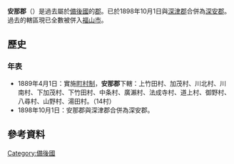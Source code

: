 {{日本郡 (廢除)
| 郡 = 安那郡
| 日文原名 = 安那郡
| 平假名 = やすなぐん
| 羅馬字拼音 = Yasuna-gun
| 地圖 =
| 廢除時間 = 1898年10月1日
| 廢除理由 = 無管轄町村
| 廢除時處置 = '''安那郡'''、[[深津郡|深津郡]] → [[深安郡|深安郡]]
| 現在郡 = 福山市
| 都道府縣 = 廣島縣
| 編號 = 
| 町 = 
| 村 = 14
| 經度 = 
| 緯度 = 
| 註記 = 
|}}
'''安那郡'''（{{jpn|j=安那郡|hg=やすなぐん|rm=Yasuna gun|f=y}}）是過去屬於[[備後國|備後國]]的[[郡|郡]]。已於1898年10月1日與[[深津郡|深津郡]]合併為[[深安郡|深安郡]]。過去的轄區現已全數被併入[[福山市|福山市]]。

==歷史==
===年表===
* 1889年4月1日：實施[[町村制|町村制]]，'''安那郡'''下轄：上竹田村、加茂村、川北村、川南村、下加茂村、下竹田村、中条村、廣瀨村、法成寺村、道上村、御野村、八尋村、山野村、湯田村。（14村）
* 1898年10月1日：安那郡與深津郡合併為深安郡。

==參考資料==
{{reflist}}

{{吉備四國的郡}}

[[Category:備後國|Category:備後國]]